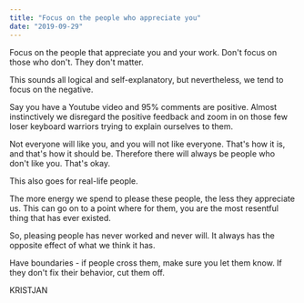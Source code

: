 ```yaml
---
title: "Focus on the people who appreciate you"
date: "2019-09-29"
---
```


Focus on the people that appreciate you and your work. Don't focus on those who don't. They don't matter.

This sounds all logical and self-explanatory, but nevertheless, we tend to focus on the negative.

Say you have a Youtube video and 95% comments are positive. Almost instinctively we disregard the positive feedback and zoom in on those few loser keyboard warriors trying to explain ourselves to them.

Not everyone will like you, and you will not like everyone. That's how it is, and that's how it should be. Therefore there will always be people who don't like you. That's okay.

This also goes for real-life people.

The more energy we spend to please these people, the less they appreciate us. This can go on to a point where for them, you are the most resentful thing that has ever existed.

So, pleasing people has never worked and never will. It always has the opposite effect of what we think it has.

Have boundaries - if people cross them, make sure you let them know. If they don't fix their behavior, cut them off.

KRISTJAN
